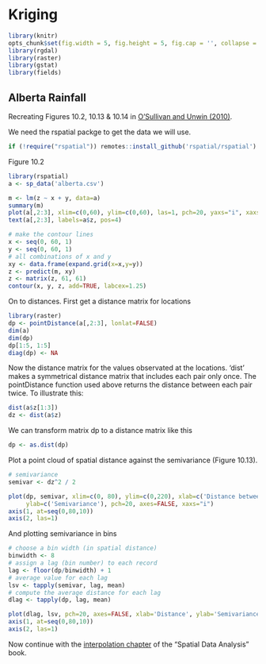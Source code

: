 # Kriging

```r
library(knitr)
opts_chunk$set(fig.width = 5, fig.height = 5, fig.cap = '', collapse = TRUE)
library(rgdal)
library(raster)
library(gstat)
library(fields)
```


## Alberta Rainfall

Recreating Figures 10.2, 10.13 & 10.14 in [O'Sullivan and Unwin (2010)](http://www.wiley.com/WileyCDA/WileyTitle/productCd-0470288574.html). 

We need the rspatial packge to get the data we will use.
```r
if (!require("rspatial")) remotes::install_github('rspatial/rspatial')
```

Figure 10.2
```r
library(rspatial)
a <- sp_data('alberta.csv')

m <- lm(z ~ x + y, data=a)
summary(m)
plot(a[,2:3], xlim=c(0,60), ylim=c(0,60), las=1, pch=20, yaxs="i", xaxs="i")
text(a[,2:3], labels=a$z, pos=4)

# make the contour lines
x <- seq(0, 60, 1)
y <- seq(0, 60, 1)
# all combinations of x and y
xy <- data.frame(expand.grid(x=x,y=y))
z <- predict(m, xy)
z <- matrix(z, 61, 61)
contour(x, y, z, add=TRUE, labcex=1.25)
```

On to distances. First get a distance matrix for locations
```r
library(raster)
dp <- pointDistance(a[,2:3], lonlat=FALSE)
dim(a)
dim(dp)
dp[1:5, 1:5]
diag(dp) <- NA
```

Now the distance matrix for the values observated at the locations. 'dist' makes a symmetrical distance matrix that includes each pair only once. The pointDistance function used above returns the distance between each pair twice. To illustrate this:

```r
dist(a$z[1:3])
dz <- dist(a$z)
```

We can transform matrix dp to a distance matrix like this
```r
dp <- as.dist(dp)
```

Plot a point cloud of spatial distance against the semivariance (Figure 10.13).
```r
# semivariance
semivar <- dz^2 / 2

plot(dp, semivar, xlim=c(0, 80), ylim=c(0,220), xlab=c('Distance between locations'), 
     ylab=c('Semivariance'), pch=20, axes=FALSE, xaxs="i")
axis(1, at=seq(0,80,10))
axis(2, las=1)
```

And plotting semivariance in bins 
```r
# choose a bin width (in spatial distance)
binwidth <- 8
# assign a lag (bin number) to each record 
lag <- floor(dp/binwidth) + 1
# average value for each lag
lsv <- tapply(semivar, lag, mean)
# compute the average distance for each lag
dlag <- tapply(dp, lag, mean)

plot(dlag, lsv, pch=20, axes=FALSE, xlab='Distance', ylab='Semivariance', xlim=c(0,80))
axis(1, at=seq(0,80,10))
axis(2, las=1)
```

Now continue with the [interpolation chapter](/analysis/4-interpolation.html) of the "Spatial Data Analysis" book.

